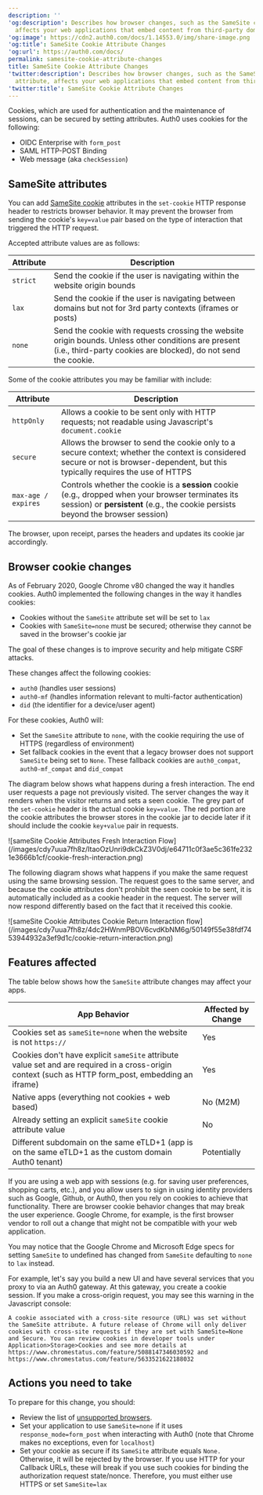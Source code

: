 ---
description: ''
'og:description': Describes how browser changes, such as the SameSite cookie attribute,
  affects your web applications that embed content from third-party domains.
'og:image': https://cdn2.auth0.com/docs/1.14553.0/img/share-image.png
'og:title': SameSite Cookie Attribute Changes
'og:url': https://auth0.com/docs/
permalink: samesite-cookie-attribute-changes
title: SameSite Cookie Attribute Changes
'twitter:description': Describes how browser changes, such as the SameSite cookie
  attribute, affects your web applications that embed content from third-party domains.
'twitter:title': SameSite Cookie Attribute Changes
---
Cookies, which are used for authentication and the maintenance of sessions, can be secured by setting attributes. Auth0 uses cookies for the following:

* OIDC Enterprise with `form_post`
* <Tooltip tip="Security Assertion Markup Language (SAML): Standardized protocol allowing two parties to exchange authentication information without a password." cta="View Glossary" href="/docs/glossary?term=SAML">SAML</Tooltip> HTTP-POST Binding
* Web message (aka `checkSession`)

## SameSite attributes

You can add [SameSite cookie](https://developer.mozilla.org/en-US/docs/Web/HTTP/Headers/Set-Cookie/SameSite) attributes in the `set-cookie` HTTP response header to restricts browser behavior. It may prevent the browser from sending the cookie's `key=value` pair based on the type of interaction that triggered the HTTP request.

Accepted attribute values are as follows:

| Attribute | Description |
| --- | --- |
| `strict` | Send the cookie if the user is navigating within the website origin bounds |
| `lax` | Send the cookie if the user is navigating between domains but not for 3rd party contexts (iframes or posts) |
| `none` | Send the cookie with requests crossing the website origin bounds. Unless other conditions are present (i.e., third-party cookies are blocked), do not send the cookie. |

Some of the cookie attributes you may be familiar with include:

| Attribute | Description |
| --- | --- |
| `httpOnly` | Allows a cookie to be sent only with HTTP requests; not readable using Javascript's `document.cookie` |
| `secure` | Allows the browser to send the cookie only to a secure context; whether the context is considered secure or not is browser-dependent, but this typically requires the use of HTTPS |
| `max-age / expires` | Controls whether the cookie is a **session** cookie (e.g., dropped when your browser terminates its session) or **persistent** (e.g., the cookie persists beyond the browser session) |

The browser, upon receipt, parses the headers and updates its cookie jar accordingly.

## Browser cookie changes

As of February 2020, Google Chrome v80 changed the way it handles cookies. Auth0 implemented the following changes in the way it handles cookies:

* Cookies without the `SameSite` attribute set will be set to `lax`
* Cookies with `SameSite=none` must be secured; otherwise they cannot be saved in the browser's cookie jar

The goal of these changes is to improve security and help mitigate CSRF attacks.

These changes affect the following cookies:

* `auth0` (handles user sessions)
* `auth0-mf` (handles information relevant to <Tooltip tip="Multi-factor authentication (MFA): User authentication process that uses a factor in addition to username and password such as a code via SMS." cta="View Glossary" href="/docs/glossary?term=multi-factor+authentication">multi-factor authentication</Tooltip>)
* `did` (the identifier for a device/user agent)

For these cookies, Auth0 will:

* Set the `SameSite` attribute to `none`, with the cookie requiring the use of HTTPS (regardless of environment)
* Set fallback cookies in the event that a legacy browser does not support `SameSite` being set to `None`. These fallback cookies are `auth0_compat`, `auth0-mf_compat` and `did_compat`

The diagram below shows what happens during a fresh interaction. The end user requests a page not previously visited. The server changes the way it renders when the visitor returns and sets a seen cookie. The grey part of the `set-cookie` header is the actual cookie `key=value.` The red portion are the cookie attributes the browser stores in the cookie jar to decide later if it should include the cookie `key+value` pair in requests.

<Frame>![sameSite Cookie Attributes Fresh Interaction Flow](/images/cdy7uua7fh8z/ItaoOzUnri9dkCkZ3V0dj/e64711c0f3ae5c361fe2321e3666b1cf/cookie-fresh-interaction.png)</Frame>

The following diagram shows what happens if you make the same request using the same browsing session. The request goes to the same server, and because the cookie attributes don't prohibit the seen cookie to be sent, it is automatically included as a cookie header in the request. The server will now respond differently based on the fact that it received this cookie.

<Frame>![sameSite Cookie Attributes Cookie Return Interaction flow](/images/cdy7uua7fh8z/4dc2HWnmPBOV6cvdKbNM6g/50149f55e38fdf7453944932a3ef9d1c/cookie-return-interaction.png)</Frame>

## Features affected

The table below shows how the `SameSite` attribute changes may affect your apps.

| App Behavior | Affected by Change |
| --- | --- |
| Cookies set as `sameSite=none` when the website is not `https://` | Yes |
| Cookies don't have explicit `sameSite` attribute value set and are required in a cross-origin context (such as HTTP form\_post, embedding an iframe) | Yes |
| Native apps (everything not cookies + web based) | No (M2M) |
| Already setting an explicit `sameSite` cookie attribute value | No |
| Different subdomain on the same eTLD+1 (app is on the same eTLD+1 as the custom domain Auth0 tenant) | Potentially |

If you are using a web app with sessions (e.g. for saving user preferences, shopping carts, etc.), and you allow users to sign in using <Tooltip tip="Identity Provider (IdP): Service that stores and manages digital identities." cta="View Glossary" href="/docs/glossary?term=identity+providers">identity providers</Tooltip> such as Google, Github, or Auth0, then you rely on cookies to achieve that functionality. There are browser cookie behavior changes that may break the user experience. Google Chrome, for example, is the first browser vendor to roll out a change that might not be compatible with your web application.

You may notice that the Google Chrome and Microsoft Edge specs for setting `SameSite` to undefined has changed from `SameSite` defaulting to `none` to `lax` instead.

For example, let's say you build a new UI and have several services that you proxy to via an Auth0 gateway. At this gateway, you create a cookie session. If you make a cross-origin request, you may see this warning in the Javascript console:

`A cookie associated with a cross-site resource (URL) was set without the SameSite attribute. A future release of Chrome will only deliver cookies with cross-site requests if they are set with SameSite=None and Secure. You can review cookies in developer tools under Application>Storage>Cookies and see more details at https://www.chromestatus.com/feature/5088147346030592 and https://www.chromestatus.com/feature/5633521622188032`

## Actions you need to take

To prepare for this change, you should:

* Review the list of [unsupported browsers](https://www.chromium.org/updates/same-site/incompatible-clients).
* Set your application to use `SameSite=none` if it uses `response_mode=form_post` when interacting with Auth0 (note that Chrome makes no exceptions, even for `localhost`)
* Set your cookie as secure if its `SameSite` attribute equals `None.` Otherwise, it will be rejected by the browser. If you use HTTP for your Callback URLs, these will break if you use such cookies for binding the authorization request state/<Tooltip tip="Nonce: Arbitrary number issued once in an authentication protocol to detect and prevent replay attacks." cta="View Glossary" href="/docs/glossary?term=nonce">nonce</Tooltip>. Therefore, you must either use HTTPS or set `SameSite=lax`